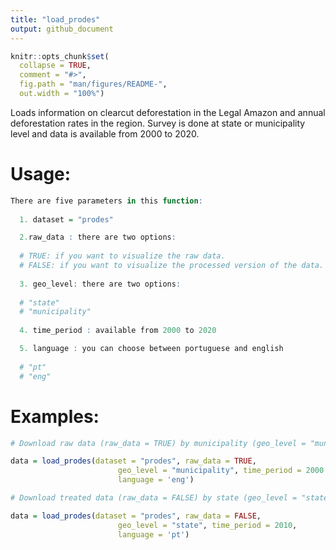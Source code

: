 ```yaml
---
title: "load_prodes"
output: github_document
---
```


```r
knitr::opts_chunk$set(
  collapse = TRUE,
  comment = "#>",
  fig.path = "man/figures/README-",
  out.width = "100%")
```

Loads information on clearcut deforestation in the Legal Amazon and annual deforestation rates in the region. Survey is done at state or municipality level and data is available from 2000 to 2020.

# Usage:

```r
There are five parameters in this function:
  
  1. dataset = "prodes"

  2.raw_data : there are two options:
  
  # TRUE: if you want to visualize the raw data.
  # FALSE: if you want to visualize the processed version of the data. 
    
  3. geo_level: there are two options:
  
  # "state"
  # "municipality"
  
  4. time_period : available from 2000 to 2020

  5. language : you can choose between portuguese and english
  
  # "pt"
  # "eng"
```

# Examples:

```r
# Download raw data (raw_data = TRUE) by municipality (geo_level = "municipality") from 2000 to 2005 (time_period = 2000:2005) in english.

data = load_prodes(dataset = "prodes", raw_data = TRUE,
                        geo_level = "municipality", time_period = 2000:2005,
                        language = 'eng') 

# Download treated data (raw_data = FALSE) by state (geo_level = "state") from 2010 (time_period = 2010) in portuguese (language = 'pt').

data = load_prodes(dataset = "prodes", raw_data = FALSE,
                        geo_level = "state", time_period = 2010,
                        language = 'pt') 

````

